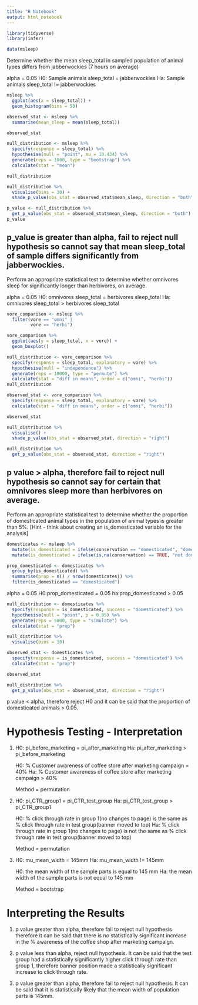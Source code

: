 ```yaml
---
title: "R Notebook"
output: html_notebook
---
```


```r
library(tidyverse)
library(infer)
```

```r
data(msleep)
```

Determine whether the mean sleep_total in sampled population of animal types differs from jabberwockies (7 hours on average)

alpha = 0.05
H0: Sample animals sleep_total = jabberwockies
Ha: Sample animals sleep_total != jabberwockies

```r
msleep %>% 
  ggplot(aes(x = sleep_total)) +
  geom_histogram(bins = 50)
```
```r
observed_stat <- msleep %>% 
  summarise(mean_sleep = mean(sleep_total))

observed_stat
```

```r
null_distribution <- msleep %>% 
  specify(response = sleep_total) %>% 
  hypothesise(null = "point", mu = 10.434) %>% 
  generate(reps = 1000, type = "bootstrap") %>% 
  calculate(stat = "mean")

null_distribution
```
```r
null_distribution %>% 
  visualise(bins = 30) +
  shade_p_value(obs_stat = observed_stat$mean_sleep, direction = "both")
```

```r
p_value <- null_distribution %>% 
  get_p_value(obs_stat = observed_stat$mean_sleep, direction = "both")
p_value
```

p_value is greater than alpha, fail to reject null hypothesis so cannot say that mean sleep_total of sample differs significantly from jabberwockies.
----------------------------------------------------------------------------

Perform an appropriate statistical test to determine whether omnivores sleep for significantly longer than herbivores, on average.

alpha = 0.05
H0: omnivores sleep_total = herbivores sleep_total
Ha: omnivores sleep_total > herbivores sleep_total

```r
vore_comparison <- msleep %>%
  filter(vore == "omni" |
         vore == "herbi")

vore_comparison %>% 
  ggplot(aes(y = sleep_total, x = vore)) +
  geom_boxplot()

```

```r
null_distribution <- vore_comparison %>% 
  specify(response = sleep_total, explanatory = vore) %>% 
  hypothesise(null = "independence") %>% 
  generate(reps = 10000, type = "permute") %>% 
  calculate(stat = "diff in means", order = c("omni", "herbi"))
null_distribution
```
```r
observed_stat <- vore_comparison %>% 
  specify(response = sleep_total, explanatory = vore) %>% 
  calculate(stat = "diff in means", order = c("omni", "herbi"))

observed_stat
```

```r
null_distribution %>% 
  visualise() +
  shade_p_value(obs_stat = observed_stat, direction = "right")
```

```r
null_distribution %>% 
  get_p_value(obs_stat = observed_stat, direction = "right")
```

p value > alpha, therefore fail to reject null hypothesis so cannot say for certain that omnivores sleep more than herbivores on average.
---------------------------------------------------------------------------
Perform an appropriate statistical test to determine whether the proportion of domesticated animal types in the population of animal types is greater than 5%.
[Hint - think about creating an is_domesticated variable for the analysis]

```r
domesticates <- msleep %>% 
  mutate(is_domesticated = ifelse(conservation == "domesticated", "domesticated", "not domesticated")) %>% 
  mutate(is_domesticated = ifelse(is.na(conservation) == TRUE, "not domesticated", is_domesticated))
```

```r
prop_domesticated <- domesticates %>% 
  group_by(is_domesticated) %>% 
  summarise(prop = n() / nrow(domesticates)) %>% 
  filter(is_domesticated == "domesticated")
```
alpha = 0.05
H0:prop_domesticated = 0.05
ha:prop_domesticated > 0.05

```r
null_distribution <- domesticates %>% 
  specify(response = is_domesticated, success = "domesticated") %>% 
  hypothesise(null = "point", p = 0.05) %>% 
  generate(reps = 5000, type = "simulate") %>% 
  calculate(stat = "prop")
```

```r
null_distribution %>% 
  visualise(bins = 10)
```

```r
observed_stat <- domesticates %>% 
  specify(response = is_domesticated, success = "domesticated") %>% 
  calculate(stat = "prop")

observed_stat
```

```r
null_distribution %>% 
  get_p_value(obs_stat = observed_stat, direction = "right")
```

p value < alpha, therefore reject H0 and it can be said that the proportion of domesticated animals > 0.05.


Hypothesis Testing - Interpretation
===================================
1. H0: pi_before_marketing = pi_after_marketing
   Ha: pi_after_marketing > pi_before_marketing
   
   H0: % Customer awareness of coffee store after marketing campaign = 40%
   Ha: % Customer awareness of coffee store after marketing campaign > 40%
   
   Method = permutation
   
2. H0: pi_CTR_group1 = pi_CTR_test_group
   Ha: pi_CTR_test_group > pi_CTR_group1
   
   H0: % click through rate in group 1(no changes to page) is the same as 
       % click through rate in test group(banner moved to top)
   Ha: % click through rate in group 1(no changes to page) is not the same        as % click through rate in test group(banner moved to top)
   
   Method = permutation

3. H0: mu_mean_width = 145mm
   Ha: mu_mean_width != 145mm
   
   H0: the mean width of the sample parts is equal to 145 mm
   Ha: the mean width of the sample parts is not equal to 145 mm
   
   Method = bootstrap
   
Interpreting the Results
==========================
1. p value greater than alpha, therefore fail to reject null hypothesis therefore it can be said that there is no statistically significant increase in the % awareness of the coffee shop after marketing campaign.

2. p value less than alpha, reject null hypothesis.  It can be said that the test group had a statistically significantly higher click through rate than group 1, therefore banner position made a statistically significant increase to click through rate.

3. p value  greater than alpha, therefore fail to reject null hypothesis.  It can be said that it is statistically likely that the mean width of population parts is 145mm.







